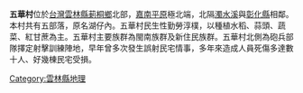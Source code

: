 {{unreferenced|time=2017-02-25T15:13:46+00:00}}

{{ROC Village or Li Info
| 村里名           = 五華
| 行政區類別       = 村
| 位置圖之檔名     = 
| 位址圖片尺寸     = 
| 村里圖片         = 
| 村里圖片尺寸     = 
| 村里圖片簡介     = 
| 所在縣市名稱     = 雲林縣
| 所在鄉鎮市區名稱 = [[莿桐鄉|莿桐鄉]]
| 舊名             = 
| 面積             = 
| 區劃             = 
| 戶數             = 474
| 統計年月         = 2020年6月
| 人口             = 1534
| 經度             = 
| 緯度             = 
| 毗鄰             = 
| 村里長           = 李佳誠
| 地址             = 五華村6鄰建治10-3號
| 村里網頁         = 
}}

'''五華村'''位於[[臺灣|台灣]][[雲林縣|雲林縣]][[莿桐鄉|莿桐鄉]]北部，[[嘉南平原|嘉南平原]]極北端，北隔[[濁水溪|濁水溪]]與[[彰化縣|彰化縣]]相鄰。本村共有五部落，原名湖仔內。五華村民生性勤勞淳樸，以種植水稻、蒜頭、蔬菜、紅甘蔗為主。五華村主要族群為閩南族群及新住民族群。五華村北側為砲兵部隊擇定射擊訓練陣地，早年曾多次發生誤射民宅情事，多年來造成人員死傷多達數十人、好幾棟民宅受損。

[[Category:雲林縣地理|Category:雲林縣地理]]